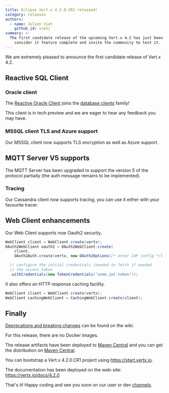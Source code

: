 ```yaml
---
title: Eclipse Vert.x 4.2.0.CR1 released!
category: releases
authors:
  - name: Julien Viet
    github_id: vietj
summary: >-
  The first candidate release of the upcoming Vert.x 4.2 has just been released. We
    consider it feature complete and invite the community to test it.
---
```


We are extremely pleased to announce the first candidate release of Vert.x 4.2.

## Reactive SQL Client

### Oracle client

The [Reactive Oracle Client](https://vertx.io/docs/4.2.0/vertx-oracle-client/java/) joins the [database clients](https://vertx.io/docs/#databases) family!

This client is in tech preview and we are eager to hear any feedback you may have.

### MSSQL client TLS and Azure support

Our MSSQL client now supports TLS encryption as well as Azure support.

## MQTT Server V5 supports

The MQTT Server has been upgraded to support the version 5 of the protocol partially (the auth message remains to be implemented).

### Tracing

Our Cassandra client now supports tracing, you can use it either with your favourite tracer.

## Web Client enhancements

Our Web Client supports now Oauth2 security.

```java
WebClient client = WebClient.create(vertx);
OAuth2WebClient oauth2 = OAuth2WebClient.create(
    client,
    OAuth2Auth.create(vertx, new OAuth2Options(/* enter IdP config */)))

  // configure the initial credentials (needed to fetch if needed
  // the access_token
  .withCredentials(new TokenCredentials("some.jwt.token"));
```

It also offers an HTTP response caching facility.

```java
WebClient client = WebClient.create(vertx);
WebClient cachingWebClient = CachingWebClient.create(client);
```

## Finally

[Deprecations and breaking changes](https://github.com/vert-x3/wiki/wiki/4.2.0-Deprecations-and-breaking-changes)
 can be found on the wiki.

For this release, there are no Docker images.

The release artifacts have been deployed to [Maven Central](https://search.maven.org/search?q=g:io.vertx%20AND%20v:4.2.0.CR1) and you can get the distribution on [Maven Central](https://repo1.maven.org/maven2/io/vertx/vertx-stack-manager/4.2.0.CR1/).

You can bootstrap a Vert.x 4.2.0.CR1 project using https://start.vertx.io.

The documentation has been deployed on the web-site: https://vertx.io/docs/4.2.0

That's it! Happy coding and see you soon on our user or dev [channels](https://vertx.io/community).
